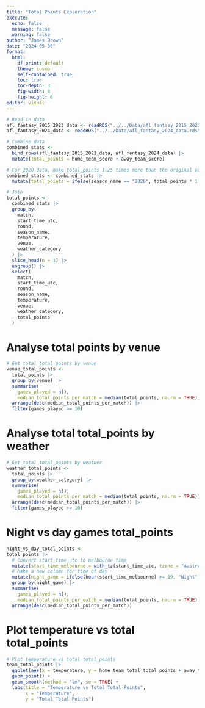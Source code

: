 ```yaml
---
title: "Total Points Exploration"
execute:
  echo: false
  message: false
  warning: false
author: "James Brown"
date: "2024-05-30"
format:
  html:
    df-print: default
    theme: cosmo
    self-contained: true
    toc: true
    toc-depth: 3
    fig-width: 8
    fig-height: 6
editor: visual
---
```


```r
# Read in data
afl_fantasy_2015_2023_data <- readRDS("../../Data/afl_fantasy_2015_2023_data.rds")
afl_fantasy_2024_data <- readRDS("../../Data/afl_fantasy_2024_data.rds")

# Combine data
combined_stats <-
  bind_rows(afl_fantasy_2015_2023_data, afl_fantasy_2024_data) |> 
  mutate(total_points = home_team_score + away_team_score)

# For 2020 data, make total_points 1.25 times more than the original value
combined_stats <- combined_stats |>
  mutate(total_points = ifelse(season_name == "2020", total_points * 1.25, total_points))

# Join
total_points <-
  combined_stats |>
  group_by(
    match,
    start_time_utc,
    round,
    season_name,
    temperature,
    venue,
    weather_category
  ) |>
  slice_head(n = 1) |>
  ungroup() |>
  select(
    match,
    start_time_utc,
    round,
    season_name,
    temperature,
    venue,
    weather_category,
    total_points
  )
```

# Analyse total points by venue

```r
# Get total total_points by venue
venue_total_points <-
  total_points |>
  group_by(venue) |>
  summarise(
    games_played = n(),
    median_total_points_per_match = median(total_points, na.rm = TRUE)) |> 
  arrange(desc(median_total_points_per_match)) |> 
  filter(games_played >= 10)
```

# Analyse total total_points by weather

```r
# Get total total_points by weather
weather_total_points <-
  total_points |>
  group_by(weather_category) |>
  summarise(
    games_played = n(),
    median_total_points_per_match = median(total_points, na.rm = TRUE)) |> 
  arrange(desc(median_total_points_per_match)) |> 
  filter(games_played >= 10)
```

# Night vs day games total_points

```r
night_vs_day_total_points <-
total_points |> 
  # Convert start_time_utc to melbourne time
  mutate(start_time_melbourne = with_tz(start_time_utc, tzone = "Australia/Melbourne")) |>
  # Make a new column for time of day
  mutate(night_game = ifelse(hour(start_time_melbourne) >= 19, "Night", "Day")) |>
  group_by(night_game) |>
  summarise(
    games_played = n(),
    median_total_points_per_match = median(total_points, na.rm = TRUE)) |>
  arrange(desc(median_total_points_per_match))
```

# Plot temperature vs total total_points

```r
# Plot temperature vs total total_points
team_total_points |>
  ggplot(aes(x = temperature, y = home_team_total_total_points + away_team_total_total_points)) +
  geom_point() +
  geom_smooth(method = "lm", se = TRUE) +
  labs(title = "Temperature vs Total Total Points",
       x = "Temperature",
       y = "Total Total Points")
```

